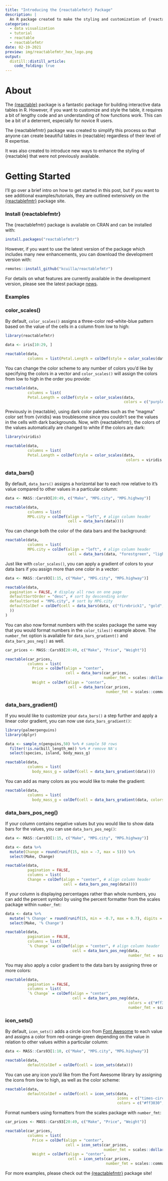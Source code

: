```yaml
---
title: "Introducing the {reactablefmtr} Package"
description: |
  An R package created to make the styling and customization of {reactable} tables easier.
categories:
  - data visualization
  - tutorial
  - reactable
  - reactablefmtr
date: 02-19-2021
preview: img/reactablefmtr_hex_logo.png
output:
  distill::distill_article:
    code_folding: true
---
```


# About

The [{reactable}](https://glin.github.io/reactable/) package is a fantastic package for building interactive data tables in R. However, if you want to customize and style the table, it requires a bit of lengthy code and an understanding of how functions work. This can be a bit of a deterrent, especially for novice R users.

The {reactablefmtr} package was created to simplify this process so that anyone can create beautiful tables in {reactable} regardless of their level of R expertise.

It was also created to introduce new ways to enhance the styling of {reactable} that were not previously available.

# Getting Started

I'll go over a brief intro on how to get started in this post, but if you want to see additional examples/tutorials, they are outlined extensively on the [{reactablefmtr}](https://kcuilla.github.io/reactablefmtr/index.html) package site.

### Install {reactablefmtr}

The {reactablefmtr} package is available on CRAN and can be installed with:

```r
install.packages("reactablefmtr")
```

However, if you want to use the latest version of the package which includes many new enhancements, you can download the development version with:

```r
remotes::install_github("kcuilla/reactablefmtr")
```

For details on what features are currently available in the development version, please see the latest package [news](https://kcuilla.github.io/reactablefmtr/news/index.html).

### Examples

### color_scales()

By default, `color_scales()` assigns a three-color red-white-blue pattern based on the value of the cells in a column from low to high:

```r
library(reactablefmtr)

data <- iris[10:29, ]

reactable(data,
          columns = list(Petal.Length = colDef(style = color_scales(data))))
```

You can change the color scheme to any number of colors you'd like by specifying the colors in a vector and `color_scales()` will assign the colors from low to high in the order you provide:

```r
reactable(data,
          columns = list(
          Petal.Length = colDef(style = color_scales(data, 
                                                     colors = c("purple", "pink", "white", "darkgreen")))))
```

Previously in {reactable}, using dark color palettes such as the "magma" color set from {viridis} was troublesome since you couldn't see the values in the cells with dark backgrounds. Now, with {reactablefmtr}, the colors of the values automatically are changed to white if the colors are dark:

```r
library(viridis)

reactable(data,
          columns = list(
          Petal.Length = colDef(style = color_scales(data,
                                                      colors = viridis::magma(5)))))
```

### data_bars()

By default, `data_bars()` assigns a horizontal bar to each row relative to it's value compared to other values in a particular column:

```r
data <- MASS::Cars93[20:49, c("Make", "MPG.city", "MPG.highway")]

reactable(data,
          columns = list(
          MPG.city = colDef(align = "left", # align column header
                            cell = data_bars(data))))
```

You can change both the color of the data bars and the background:

```r
reactable(data,
          columns = list(
          MPG.city = colDef(align = "left", # align column header
                            cell = data_bars(data, "forestgreen", "lightgrey"))))
```

Just like with `color_scales()`, you can apply a gradient of colors to your data bars if you assign more than one color in a vector:

```r
data <- MASS::Cars93[1:15, c("Make", "MPG.city", "MPG.highway")]

reactable(data,
  pagination = FALSE, # display all rows on one page
  defaultSortOrder = "desc", # sort by descending order
  defaultSorted = "MPG.city", # sort by MPG.city
  defaultColDef = colDef(cell = data_bars(data, c("firebrick1", "gold", "limegreen")
  ))
)
```

You can also now format numbers with the scales package the same way that you would format numbers in the `color_tiles()` example above. The `number_fmt` option is available for `data_bars_gradient()` and `data_bars_pos_neg()` as well.

```r
car_prices <- MASS::Cars93[20:49, c("Make", "Price", "Weight")]

reactable(car_prices,
          columns = list(
            Price = colDef(align = "center",
                           cell = data_bars(car_prices,
                                            number_fmt = scales::dollar_format(accuracy = 1))),
            Weight = colDef(align = "center",
                            cell = data_bars(car_prices,
                                             number_fmt = scales::comma))))
```


### data_bars_gradient()

If you would like to customize your `data_bars()` a step further and apply a linear color gradient, you can now use `data_bars_gradient()`:

```r
library(palmerpenguins)
library(dplyr)

data <- sample_n(penguins,50) %>% # sample 50 rows
  filter(!is.na(bill_length_mm)) %>% # remove NA's
  select(species, island, body_mass_g)

reactable(data,
          columns = list(
            body_mass_g = colDef(cell = data_bars_gradient(data))))
```

You can add as many colors as you would like to make the gradient:

```r
reactable(data,
          columns = list(
            body_mass_g = colDef(cell = data_bars_gradient(data, colors = c("red", "orange", "yellow", "green", "blue", "indigo", "violet")))))
```

### data_bars_pos_neg()

If your column contains negative values but you would like to show data bars for the values, you can use `data_bars_pos_neg()`:

```r
data <- MASS::Cars93[1:15, c("Make", "MPG.city", "MPG.highway")]

data <- data %>% 
  mutate(Change = round(runif(15, min = -7, max = 5))) %>% 
  select(Make, Change)

reactable(data, 
          pagination = FALSE,
          columns = list(
          Change = colDef(align = "center", # align column header
                          cell = data_bars_pos_neg(data))))
```

If your column is displaying percentages rather than whole numbers, you can add the percent symbol by using the percent formatter from the scales package within `number_fmt`:

```r
data <- data %>% 
  mutate('% Change' = round(runif(15, min = -0.7, max = 0.7), digits = 2)) %>% 
  select(Make, '% Change')

reactable(data, 
          pagination = FALSE,
          columns = list(
          `% Change` = colDef(align = "center", # align column header
                              cell = data_bars_pos_neg(data,
                                                       number_fmt = scales::percent))))
```

You may also apply a color gradient to the data bars by assigning three or more colors:

```r
reactable(data, 
          pagination = FALSE,
          columns = list(
          `% Change` = colDef(align = "center",
                              cell = data_bars_pos_neg(data, 
                                                       colors = c("#ff3030", "#ffffff", "#1e90ff"), 
                                                       number_fmt = scales::percent))))

```

### icon_sets()

By default, `icon_sets()` adds a circle icon from [Font Awesome](https://fontawesome.com/icons?d=gallery) to each value and assigns a color from red-orange-green depending on the value in relation to other values within a particular column:

```r
data <- MASS::Cars93[1:10, c("Make", "MPG.city", "MPG.highway")]

reactable(data, 
          defaultColDef = colDef(cell = icon_sets(data)))
```

You can use any icon you'd like from the Font Awesome library by assigning the icons from low to high, as well as the color scheme:

```r
reactable(data, 
          defaultColDef = colDef(cell = icon_sets(data, 
                                                  icons = c("times-circle","minus-circle","check-circle"), 
                                                  colors = c("#ff3030", "#d3d3d3", "#1e90ff"))))
```

Format numbers using formatters from the scales package with `number_fmt`:

```r
car_prices <- MASS::Cars93[20:49, c("Make", "Price", "Weight")]

reactable(car_prices,
          columns = list(
            Price = colDef(align = "center",
                           cell = icon_sets(car_prices,
                                            number_fmt = scales::dollar_format(accuracy = 1))),
            Weight = colDef(align = "center",
                            cell = icon_sets(car_prices,
                                             number_fmt = scales::comma))))
```

For more examples, please check out the [{reactablefmtr}](https://kcuilla.github.io/reactablefmtr/index.html) package site!

